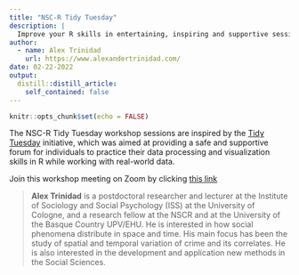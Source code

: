 ```yaml
---
title: "NSC-R Tidy Tuesday"
description: |
  Improve your R skills in entertaining, inspiring and supportive sessions moderated by your own colleagues.
author:
  - name: Alex Trinidad
    url: https://www.alexandertrinidad.com/
date: 02-22-2022
output:
  distill::distill_article:
    self_contained: false
---
```



```r
knitr::opts_chunk$set(echo = FALSE)
```

The NSC-R Tidy Tuesday workshop sessions are inspired by the [Tidy Tuesday](https://www.tidytuesday.com/) initiative, which was aimed at providing a safe and supportive forum for individuals to practice their data processing and visualization skills in R while working with real-world data.


Join this workshop meeting on Zoom by clicking [this link](https://us02web.zoom.us/j/84912367177?pwd=cElFYmZ4ckNidSs4QzdvdUQ4M2tlUT09)


 
> **Alex Trinidad** is a postdoctoral researcher and lecturer at the Institute of Sociology and Social Psychology (ISS) at the University of Cologne, and a research fellow at the NSCR and at the University of the Basque Country UPV/EHU. He is interested in how social phenomena distribute in space and time. His main focus has been the study of spatial and temporal variation of crime and its correlates. He is also interested in the development and application new methods in the Social Sciences.

